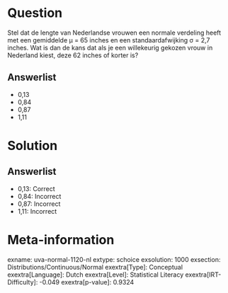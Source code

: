 Question
========

Stel dat de lengte van Nederlandse vrouwen een normale verdeling heeft
met een gemiddelde µ = 65 inches en een standaardafwijking σ = 2,7
inches. Wat is dan de kans dat als je een willekeurig gekozen vrouw in
Nederland kiest, deze 62 inches of korter is?\

Answerlist
----------

* 0,13
* 0,84
* 0,87
* 1,11

Solution
========

Answerlist
----------

* 0,13: Correct
* 0,84: Incorrect
* 0,87: Incorrect
* 1,11: Incorrect

Meta-information
================
exname: uva-normal-1120-nl
extype: schoice
exsolution: 1000
exsection: Distributions/Continuous/Normal
exextra[Type]: Conceptual
exextra[Language]: Dutch
exextra[Level]: Statistical Literacy
exextra[IRT-Difficulty]: -0.049
exextra[p-value]: 0.9324
